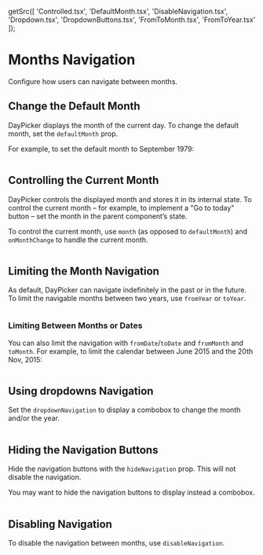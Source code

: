 
  getSrc([
    'Controlled.tsx',
    'DefaultMonth.tsx',
    'DisableNavigation.tsx',
    'Dropdown.tsx',
    'DropdownButtons.tsx',
    'FromToMonth.tsx',
    'FromToYear.tsx'
  ]);

# Months Navigation

Configure how users can navigate between months.

## Change the Default Month

DayPicker displays the month of the current day. To change the
default month, set the `defaultMonth` prop.

For example, to set the default month to September 1979:

```include-example filename="DefaultMonth.tsx"

```

## Controlling the Current Month

DayPicker controls the displayed month and stores it in its internal state. To
control the current month – for example, to implement a "Go to today" button –
set the month in the parent component’s state.

To control the current month, use `month` (as opposed to `defaultMonth`) and
`onMonthChange` to handle the current month.

```include-example filename="Controlled.tsx"

```

## Limiting the Month Navigation

As default, DayPicker can navigate indefinitely in the past or in the future. To limit the navigable months between two years, use `fromYear` or `toYear`.

```include-example filename="FromToYear.tsx"

```

### Limiting Between Months or Dates

You can also limit the navigation with `fromDate`/`toDate` and `fromMonth` and
`toMonth`. For example, to limit the calendar between June 2015 and the 20th
Nov, 2015:

```include-example filename="FromToMonth.tsx"

```

## Using dropdowns Navigation

Set the `dropdownNavigation` to display a combobox to change the month and/or the year.

```include-example filename="Dropdown.tsx"

```

## Hiding the Navigation Buttons

Hide the navigation buttons with the `hideNavigation` prop. This will not disable the navigation.

You may want to hide the navigation buttons to display instead a combobox.

```include-example filename="HideNavigation.tsx"

```

## Disabling Navigation

To disable the navigation between months, use `disableNavigation`.

```include-example filename="DisableNavigation.tsx"

```
